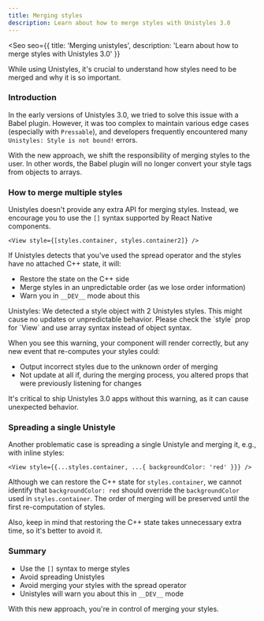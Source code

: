 ```yaml
---
title: Merging styles
description: Learn about how to merge styles with Unistyles 3.0
---
```



<Seo
    seo={{
        title: 'Merging unistyles',
        description: 'Learn about how to merge styles with Unistyles 3.0'
    }}
>

While using Unistyles, it's crucial to understand how styles need to be merged and why it is so important.

### Introduction

In the early versions of Unistyles 3.0, we tried to solve this issue with a Babel plugin. However, it was too complex to maintain various edge cases (especially with `Pressable`), and developers frequently encountered many `Unistyles: Style is not bound!` errors.

With the new approach, we shift the responsibility of merging styles to the user. In other words, the Babel plugin will no longer convert your style tags from objects to arrays.

### How to merge multiple styles

Unistyles doesn't provide any extra API for merging styles. Instead, we encourage you to use the `[]` syntax supported by React Native components.

```tsx
<View style={[styles.container, styles.container2]} />
```

If Unistyles detects that you've used the spread operator and the styles have no attached C++ state, it will:
- Restore the state on the C++ side
- Merge styles in an unpredictable order (as we lose order information)
- Warn you in `__DEV__` mode about this

<Aside title="Example error" type="caution">
Unistyles: We detected a style object with 2 Unistyles styles. This might cause no updates or unpredictable behavior. Please check the `style` prop for `View` and use array syntax instead of object syntax.
</Aside>

When you see this warning, your component will render correctly, but any new event that re-computes your styles could:
- Output incorrect styles due to the unknown order of merging
- Not update at all if, during the merging process, you altered props that were previously listening for changes

It's critical to ship Unistyles 3.0 apps without this warning, as it can cause unexpected behavior.

### Spreading a single Unistyle

Another problematic case is spreading a single Unistyle and merging it, e.g., with inline styles:

```tsx
<View style={{...styles.container, ...{ backgroundColor: 'red' }}} />
```

Although we can restore the C++ state for `styles.container`, we cannot identify that `backgroundColor: red` should override the `backgroundColor` used in `styles.container`. The order of merging will be preserved until the first re-computation of styles.

Also, keep in mind that restoring the C++ state takes unnecessary extra time, so it's better to avoid it.

### Summary

- Use the `[]` syntax to merge styles
- Avoid spreading Unistyles
- Avoid merging your styles with the spread operator
- Unistyles will warn you about this in `__DEV__` mode

With this new approach, you're in control of merging your styles.

</Seo>
